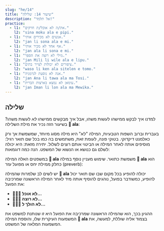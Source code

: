 ```yaml
---
slug: "he/14"
title: "שיעור 14: שלילה"
description: "אל תלמד!"
practice:
  - l1: "את/ה לא אוכל/ת חרקים."
    l2: "sina moku ala e pipi."
  - l1: "אנשים לא מכירים אותי."
    l2: "jan li sona ala e mi."
  - l1: "אף אחד לא מכיר אותי."
    l2: "jan ala li sona e mi."
  - l1: "מילי לא רוצה את הספר."
    l2: "jan Mili li wile ala e lipu."
  - l1: "ציפורים לא יכולות לצייר בתים."
    l2: "waso li ken ala sitelen e tomo."
  - l1: "אנה לא נוסעת לגרמניה."
    l2: "jan Ana li tawa ala ma Tosi."
  - l1: "עימאן לא נמצא בארצות הברית."
    l2: "jan Iman li lon ala ma Mewika."
---
```



## שלילה

למדנו איך לבקש ממישהו לעשות משהו, אבל איך מבקשים ממישהו *לא* לעשות משהו? בשיעור הזה נכיר את מילת השלילה **󱤂 ala**:

<List>
  <Word sl="ala" m="לא, אל" />
</List>

 בעברית וברוב השפות הטבעיות, המילה "לא" היא מילה מסוג מיוחד, שמשמשת אך ורק כאלמנט דיקדוקי. בטוקי פונה, לעומת זאת, משתמשים בה כמו בכל שם תואר רגיל: מוסיפים אותה לאחר המילה או הביטוי אותם רוצים לשלול. יתירה מזאת: היא יכולה לשלם גם כנושא או הנשוא של המשפט. הנה כמה דוגמאות:

<List>
  <Word sl="jan ala" m="אף אחד, משהו לא אנושי" />
  <Sentence sl="jan ala li wile utala." m="אף אחד לא רוצה להלחם." />
  <Word sl="suli ala" m="לא חשוב, לא גדול" />
  <Sentence sl="ni li suli ala tawa mi." m="לא משנה לי." />
  <Word sl="moku ala" m="לא אוכל, לא למאכל" />
  <Sentence sl="pipi li moku ala e soweli." m="חרקים לא אוכלים בעלי חיים." />
</List>

במשפטים האלה המילה **󱤂 ala** משמשת כתואר. שימוש מעניין נוסף במילה **󱤂 ala** הוא כחלק ממילת יחס או מפועל עזר (preverb):

<List>
  <Word sl="wile ala" m="לא רוצה ל..." />
  <Sentence sl="sina wile ala moku e suwi." m="לא כדאי לך לאכול ממתקים." />
  <Word sl="tawa ala" m="לא הולך ל..., לא זז לכיוון של..." />
  <Sentence sl="pipi li tawa ala kasi." m="החרק לא מתקרב לכיוון של הצמח." />
</List>

יש לשים לב שלמרות שהמילה **󱤂 ala** יכולה להופיע בכל מקום שבו שם תואר יכול להופיע, כמשודבר בפועל, נוהגים להוסיף אותה מיד לאחר המילה הראשונה שמרכיבה את הפועל: 
* **󱤧󱤶󱤂 לא אוכל...**
* **󱤧󱥷󱤂 לא רוצה...**
* **󱤧󱥩󱤂 לא הולך ל...**

ההגיון בכך, הוא שהמילה הראשונה שמרכיבה את הפועל היא זו שנותנת למשפט את המשמעות העיקרית שלו, והוספת המילה **󱤂 ala** בצמוד אליה שוללת, למעשה, את המשמעות המלאה של המשפט.  

<Practice exercises={frontmatter.practice} />

